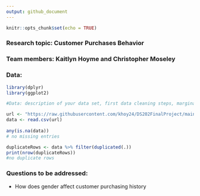```yaml
---
output: github_document
---
```


```r
knitr::opts_chunk$set(echo = TRUE)
```

### Research topic: Customer Purchases Behavior  

### Team members: Kaitlyn Hoyme and Christopher Moseley  

### Data:   



```r
library(dplyr)
library(ggplot2)

#Data: description of your data set, first data cleaning steps, marginal summaries;

url <- "https://raw.githubusercontent.com/khoy24/DS202FinalProject/main/customer_data.csv"
data <- read.csv(url)
 
any(is.na(data))
# no missing entries

duplicateRows <- data %>% filter(duplicated(.))
print(nrow(duplicateRows))
#no duplicate rows

```

  
### Questions to be addressed: 

- How does gender affect customer purchasing history
  
